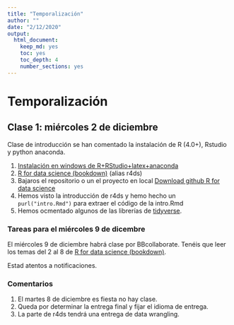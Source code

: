 ```yaml
---
title: "Temporalización"
author: ""
date: "2/12/2020"
output: 
  html_document: 
    keep_md: yes
    toc: yes
    toc_depth: 4
    number_sections: yes
---
```


# Temporalización

##  Clase 1: miércoles  2 de diciembre


Clase de introducción se han comentado la instalación de R (4.0+), Rstudio y python anaconda.

1. [Instalación  en windows de R+RStudio+latex+anaconda](https://www.youtube.com/watch?v=Btzq6Kzc0fE&feature=youtu.be)
2. [R for data science (bookdown)](https://r4ds.had.co.nz/) (alias r4ds)
3. Bajaros el repositorio o un el proyecto  en local [Download github R for data science](https://github.com/hadley/r4ds)
4. Hemos visto la introducción  de r4ds y hemo hecho un `purl("intro.Rmd")` para extraer el código de la intro.Rmd
5. Hemos ocmentado algunos de las librerías de [tidyverse](https://www.tidyverse.org/).

### Tareas para el miércoles 9 de dicembre

El miércoles 9 de diciembre habrá clase por BBcollaborate.
Tenéis que leer los temas  del  2 al 8 de  [R for data science (bookdown)](https://r4ds.had.co.nz/).

Estad atentos a notificaciones.

### Comentarios
 1. El martes 8 de diciembre es fiesta no hay clase.
 2. Queda por determinar la entrega final y fijar el idioma de entrega.
 3. La parte de r4ds  tendrá una entrega de data wrangling.

 
